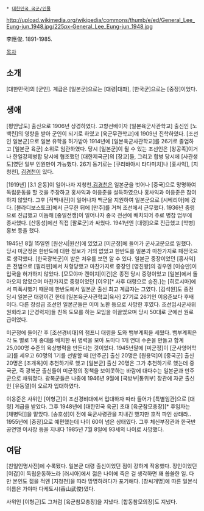  * [[대한민국 국군/인물]]

http://upload.wikimedia.org/wikipedia/commons/thumb/e/ed/General_Lee_Eung-jun_1948.jpg/225px-General_Lee_Eung-jun_1948.jpg

李應俊. 1891-1985.

[[목차]]
== 소개 ==
[대한민국]의 [군인]. 계급은 [일본군]으로는 [대령|대좌], [한국군]으로는 [중장]이었다.

== 생애 ==
[평안남도] 출신으로 1906년 상경하였다. 고향선배이자 [일본육군사관학교] 출신인 [노백린]의 영향을 받아 군인이 되기로 하였고 [육군무관학교]에 1909년 진학하였다. [조선인 일본군]으로 일본 유학을 허가받아 1914년에 [일본육군사관학교]를 26기로 졸업하고 [일본군 육군] 소위로 임관하였다. 당시 [일본군]이 될 수 있는 조선인은 [왕공족]이거나 한일강제병합 당시에 협조했던 [대한제국군]의 [장교]들, 그리고 합병 당시에 [사관생도]였던 일부 인원만이 가능했다. 26기 동기로는 [쿠리바야시 타다미치]나 [홍사익], [지청천], [[김경천]]이 있다.

[1919년] [3.1 운동]이 일어나자 지청천,[[김경천]]은 일본군을 벗어나 [중국]으로 망명하여 독립운동을 할 것을 주장하고 홍사익과 이응준을 설득하였으나 홍사익과 이응준은 참여하지 않았다. 그후 [적백내전]이 일어나자 백군을 지원하여 일본군으로 [시베리아]에 갔다. [블라디보스토크]에서 근무한 뒤에 [만주]를 거쳐 조선에서 근무했다. 1936년 중령으로 진급했고 이듬해 [중일전쟁]이 일어나자 중국 전선에 배치되어 주로 병참 업무에 종사했다. [산동성]에선 직접 [팔로군]과 싸웠다. 1941년엔 [대령]으로 진급했고 [학병] 홍보 등을 했다.

1945년 8월 15일엔 [원산시|원산]에 있었고 [미군정]에 들어가 군사고문으로 일했다. 당시 미군정은 한반도에 대한 정보가 거의 없었고 한반도를 일본과 마찬가지로 패전국으로 생각했다. [한국광복군]이 받은 처우를 보면 알 수 있다. 일본군 중장이었던 [홍사익]은 전범으로 [필리핀]에서 처형당했고 마찬가지로 중장인 [영친왕]의 경우엔 [이승만]이 입국을 허가하지 않았다. [모모야마 켄이치|이건]은 종전 당시 중령이었고 [일본]에서 돌아오지 않았으며 마찬가지로 중령이었던 [이우][* 사후 대령으로 승진.]는 [히로시마]에서 피폭사했기 때문에 한반도에서 일본군 출신 최고 계급자는 그였다. [김석원]도 종전 당시 일본군 대령이긴 한데 [일본육군사관학교|육사] 27기로 26기인 이응준보다 후배이다. 다른 장성급 조선인 일본군들은 이미 노환 등으로 사망한 후였다. 조선임시군사위원회라고 [군경력자]들 친목 도모를 하는 모임을 이끌었으며 당시 50대로 군에선 원로급이었다.

미군정에 들어간 후 [조선경비대]의 챔프니 대령을 도와 뱀부계획을 세웠다. 뱀부계획은 각 도 별로 1개 중대를 배치한 뒤 병력을 모아 도마다 1개 연대 수준을 만들고 합계 25,000명 수준의 육상병력을 만든다는 것이었다. 1945년말에 [미군정]이 [군사영어학교]를 세우고 60명의 1기를 선발할 때 [만주군] 출신 20명은 [원용덕]이 [중국군] 출신 20명은 [조개옥]이 추천하기로 했고 [일본군] 출신 20명은 그가 추천하기로 했는데 중국군, 즉 광복군 출신들이 미군정의 정책을 보이콧하는 바람에 대다수는 일본군과 만주군으로 채워졌다. 광복군들은 나중에 1946년 9월에 [국방부|통위부] 장관에 자군 출신인 [유동열]이 오르자 입대하였다.

이응준은 사위인 [이형근]이 조선경비대에서 입대하자 따라 들어가 [특별임관]으로 [대령] 계급을 받았다. 그후 1948년에 [대한민국 육군] 초대 [육군참모총장][* 후임자는 [채병덕]]을 맡았다. [송호성]이 전에 육군사령관을 지내긴 했지만 호적 파인 상태라.. 1955년에 [중장]으로 예편했는데 나이 60이 넘은 상태였다. 그후 체신부장관과 한국반공연맹 이사장 등을 지내다 1985년 7월 8일에 93세의 나이로 사망했다.

== 여담 ==
[친일인명사전]에 수록됐다. 일본군 대령 출신이었던 점이 강하게 작용했다. 장인이었던 [이갑]이 독립운동하느라 [러시아]에서 젊은 나이에 죽은 걸 생각하면 꽤 씁쓸한 일. 다만 본인도 젊을 적엔 [지청천]을 따라 망명하려다가 포기해다. [창씨개명]에 따른 일본식 이름은 가야마 다케토시(香山武俊)였다.

사위인 [이형근]도 그처럼 [육군참모총장]을 지냈다. [합동참모의장]도 지냈다.
